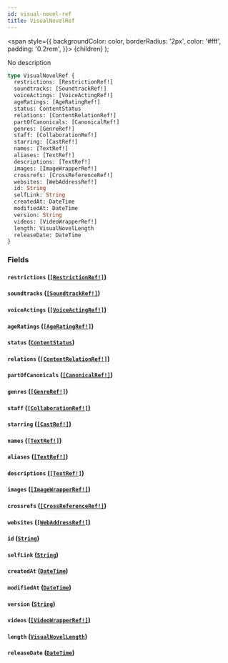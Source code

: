 ```yaml
---
id: visual-novel-ref
title: VisualNovelRef
---
```


<span
style={{
      backgroundColor: color,
      borderRadius: '2px',
      color: '#fff',
      padding: '0.2rem',
    }}>
{children}
</span>
);

No description

```graphql
type VisualNovelRef {
  restrictions: [RestrictionRef!]
  soundtracks: [SoundtrackRef!]
  voiceActings: [VoiceActingRef!]
  ageRatings: [AgeRatingRef!]
  status: ContentStatus
  relations: [ContentRelationRef!]
  partOfCanonicals: [CanonicalRef!]
  genres: [GenreRef!]
  staff: [CollaborationRef!]
  starring: [CastRef!]
  names: [TextRef!]
  aliases: [TextRef!]
  descriptions: [TextRef!]
  images: [ImageWrapperRef!]
  crossrefs: [CrossReferenceRef!]
  websites: [WebAddressRef!]
  id: String
  selfLink: String
  createdAt: DateTime
  modifiedAt: DateTime
  version: String
  videos: [VideoWrapperRef!]
  length: VisualNovelLength
  releaseDate: DateTime
}
```

### Fields

#### `restrictions` ([`[RestrictionRef!]`](/docs/schema/inputs/restriction-ref))

#### `soundtracks` ([`[SoundtrackRef!]`](/docs/schema/inputs/soundtrack-ref))

#### `voiceActings` ([`[VoiceActingRef!]`](/docs/schema/inputs/voice-acting-ref))

#### `ageRatings` ([`[AgeRatingRef!]`](/docs/schema/inputs/age-rating-ref))

#### `status` ([`ContentStatus`](/docs/schema/enums/content-status))

#### `relations` ([`[ContentRelationRef!]`](/docs/schema/inputs/content-relation-ref))

#### `partOfCanonicals` ([`[CanonicalRef!]`](/docs/schema/inputs/canonical-ref))

#### `genres` ([`[GenreRef!]`](/docs/schema/inputs/genre-ref))

#### `staff` ([`[CollaborationRef!]`](/docs/schema/inputs/collaboration-ref))

#### `starring` ([`[CastRef!]`](/docs/schema/inputs/cast-ref))

#### `names` ([`[TextRef!]`](/docs/schema/inputs/text-ref))

#### `aliases` ([`[TextRef!]`](/docs/schema/inputs/text-ref))

#### `descriptions` ([`[TextRef!]`](/docs/schema/inputs/text-ref))

#### `images` ([`[ImageWrapperRef!]`](/docs/schema/inputs/image-wrapper-ref))

#### `crossrefs` ([`[CrossReferenceRef!]`](/docs/schema/inputs/cross-reference-ref))

#### `websites` ([`[WebAddressRef!]`](/docs/schema/inputs/web-address-ref))

#### `id` ([`String`](/docs/schema/scalars/string))

#### `selfLink` ([`String`](/docs/schema/scalars/string))

#### `createdAt` ([`DateTime`](/docs/schema/scalars/date-time))

#### `modifiedAt` ([`DateTime`](/docs/schema/scalars/date-time))

#### `version` ([`String`](/docs/schema/scalars/string))

#### `videos` ([`[VideoWrapperRef!]`](/docs/schema/inputs/video-wrapper-ref))

#### `length` ([`VisualNovelLength`](/docs/schema/enums/visual-novel-length))

#### `releaseDate` ([`DateTime`](/docs/schema/scalars/date-time))
